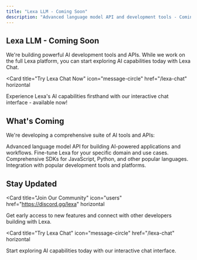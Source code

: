 ```yaml
---
title: "Lexa LLM - Coming Soon"
description: "Advanced language model API and development tools - Coming soon"
---
```


## Lexa LLM - Coming Soon

We're building powerful AI development tools and APIs. While we work on the full Lexa platform, you can start exploring AI capabilities today with Lexa Chat.

<Card
  title="Try Lexa Chat Now"
  icon="message-circle"
  href="/lexa-chat"
  horizontal
>
  Experience Lexa's AI capabilities firsthand with our interactive chat interface - available now!
</Card>

## What's Coming

We're developing a comprehensive suite of AI tools and APIs:

<Columns cols={2}>
  <Card
    title="Lexa LLM API"
    icon="brain"
    href="/lexa-chat"
  >
    Advanced language model API for building AI-powered applications and workflows.
  </Card>
  <Card
    title="Custom Models"
    icon="settings"
    href="/lexa-chat"
  >
    Fine-tune Lexa for your specific domain and use cases.
  </Card>
  <Card
    title="Developer SDKs"
    icon="code"
    href="/lexa-chat"
  >
    Comprehensive SDKs for JavaScript, Python, and other popular languages.
  </Card>
  <Card
    title="AI Tools Integration"
    icon="tools"
    href="/lexa-chat"
  >
    Integration with popular development tools and platforms.
  </Card>
</Columns>

## Stay Updated

<Card
  title="Join Our Community"
  icon="users"
  href="https://discord.gg/lexa"
  horizontal
>
  Get early access to new features and connect with other developers building with Lexa.
</Card>

<Card
  title="Try Lexa Chat"
  icon="message-circle"
  href="/lexa-chat"
  horizontal
>
  Start exploring AI capabilities today with our interactive chat interface.
</Card>

